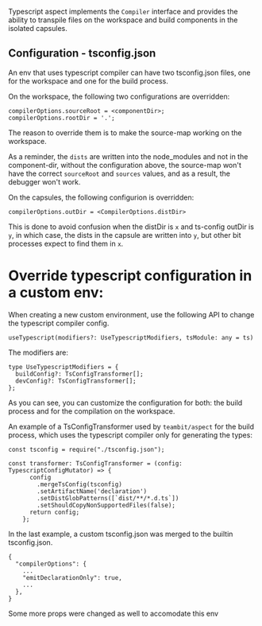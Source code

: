 Typescript aspect implements the `Compiler` interface and provides the ability to transpile files on the workspace and build components in the isolated capsules.

## Configuration - tsconfig.json

An env that uses typescript compiler can have two tsconfig.json files, one for the workspace and one for the build process.

On the workspace, the following two configurations are overridden:

```
compilerOptions.sourceRoot = <componentDir>;
compilerOptions.rootDir = '.';
```

The reason to override them is to make the source-map working on the workspace.

As a reminder, the `dists` are written into the node_modules and not in the component-dir, without the configuration above, the source-map won't have the correct `sourceRoot` and `sources` values, and as a result, the debugger won't work.

On the capsules, the following configurion is overridden:

```
compilerOptions.outDir = <CompilerOptions.distDir>
```

This is done to avoid confusion when the distDir is `x` and ts-config outDir is `y`,
in which case, the dists in the capsule are written into `y`, but other bit processes expect to find them in `x`.

# Override typescript configuration in a custom env:

When creating a new custom environment, use the following API to change the typescript compiler config.

```
useTypescript(modifiers?: UseTypescriptModifiers, tsModule: any = ts)
```

The modifiers are:

```
type UseTypescriptModifiers = {
  buildConfig?: TsConfigTransformer[];
  devConfig?: TsConfigTransformer[];
};
```

As you can see, you can customize the configuration for both: the build process and for the compilation on the workspace.

An example of a TsConfigTransformer used by `teambit/aspect` for the build process, which uses the typescript compiler only for generating the types:

```
const tsconfig = require("./tsconfig.json");

const transformer: TsConfigTransformer = (config: TypescriptConfigMutator) => {
      config
        .mergeTsConfig(tsconfig)
        .setArtifactName('declaration')
        .setDistGlobPatterns([`dist/**/*.d.ts`])
        .setShouldCopyNonSupportedFiles(false);
      return config;
    };
```

In the last example, a custom tsconfig.json was merged to the builtin tsconfig.json.

```
{
  "compilerOptions": {
    ...
    "emitDeclarationOnly": true,
    ...
  },
}
```

Some more props were changed as well to accomodate this env

